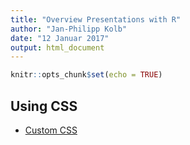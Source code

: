 ```yaml
---
title: "Overview Presentations with R"
author: "Jan-Philipp Kolb"
date: "12 Januar 2017"
output: html_document
---
```


```r
knitr::opts_chunk$set(echo = TRUE)
```

## Using CSS

- [Custom CSS](http://rmarkdown.rstudio.com/slidy_presentation_format.html#custom_css)